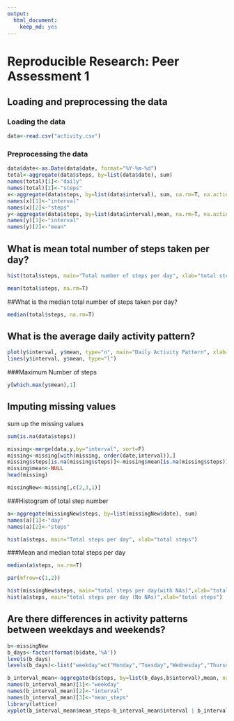 ```yaml
---
output:
  html_document:
    keep_md: yes
---
```

# Reproducible Research: Peer Assessment 1


## Loading and preprocessing the data
### Loading the data
```r
data<-read.csv("activity.csv")
```

### Preprocessing the data
```r
data$date<-as.Date(data$date, format="%Y-%m-%d")
total<-aggregate(data$steps, by=list(data$date), sum)
names(total)[1]<-"daily"
names(total)[2]<-"steps"
x<-aggregate(data$steps, by=list(data$interval), sum, na.rm=T, na.action=NULL)
names(x)[1]<-"interval"
names(x)[2]<-"steps"
y<-aggregate(data$steps, by=list(data$interval),mean, na.rm=T, na.action=NULL)
names(y)[1]<-"interval"
names(y)[2]<-"mean"
```


## What is mean total number of steps taken per day?
```r
hist(total$steps, main="Total number of steps per day", xlab="total steps per day")

mean(total$steps, na.rm=T)
```

##What is the median total number of steps taken per day?
```r
median(total$steps, na.rm=T)
```


## What is the average daily activity pattern?
```r
plot(y$interval, y$mean, type="n", main="Daily Activity Pattern", xlab="5 mins interval", ylab="Average steps")
lines(y$interval, y$mean, type="l")
```

###Maximum Number of steps
```r
y[which.max(y$mean),1]
```

## Imputing missing values
sum up the missing values
```r
sum(is.na(data$steps))
```

```r
missing<-merge(data,y,by="interval", sort=F)
missing<-missing[with(missing, order(date,interval)),]
missing$steps[is.na(missing$steps)]<-missing$mean[is.na(missing$steps)]
missing$mean<-NULL
head(missing)
```

```r
missingNew<-missing[,c(2,3,1)]
```

###Histogram of total step number
```r
a<-aggregate(missingNew$steps, by=list(missingNew$date), sum)
names(a)[1]<-"day"
names(a)[2]<-"steps"
```

```r
hist(a$steps, main="Total steps per day", xlab="total steps")
```

###Mean and median total steps per day
```r
median(a$steps, na.rm=T)
```

```r
par(mfrow=c(1,2))

hist(missingNew$steps, main="total steps per day(with NAs)",xlab="total steps")
hist(a$steps, main="total steps per day (No NAs)",xlab="total steps")

```


## Are there differences in activity patterns between weekdays and weekends?
```r

b<-missingNew
b_days<-factor(format(b$date,'%A'))
levels(b_days)
levels(b_days)<-list("weekday"=c("Monday","Tuesday","Wednesday","Thursday","Friday"), "weekend"=c("Saturday","Sunday"))

b_interval_mean<-aggregate(b$steps, by=list(b_days,b$interval),mean, na.rm=T,na.action=NULL)
names(b_interval_mean)[1]<-"weekday"
names(b_interval_mean)[2]<-"interval"
names(b_interval_mean)[3]<-"mean_steps"
library(lattice)
xyplot(b_interval_mean$mean_steps~b_interval_mean$interval | b_interval_mean$weekday, layout=c(1,2), type="l",xlab="interval",ylab="total steps")
```